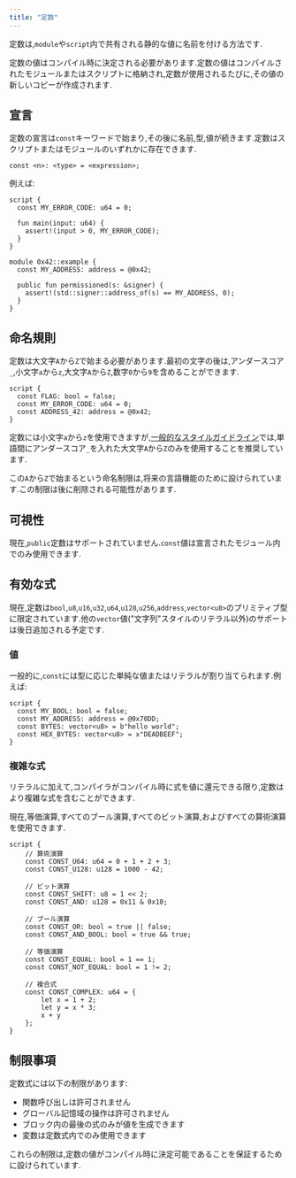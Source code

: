 ```yaml
---
title: "定数"
---
```


定数は,`module`や`script`内で共有される静的な値に名前を付ける方法です.

定数の値はコンパイル時に決定される必要があります.定数の値はコンパイルされたモジュールまたはスクリプトに格納され,定数が使用されるたびに,その値の新しいコピーが作成されます.

## 宣言

定数の宣言は`const`キーワードで始まり,その後に名前,型,値が続きます.定数はスクリプトまたはモジュールのいずれかに存在できます.

```text
const <n>: <type> = <expression>;
```

例えば:

```move
script {
  const MY_ERROR_CODE: u64 = 0;

  fun main(input: u64) {
    assert!(input > 0, MY_ERROR_CODE);
  }
}

module 0x42::example {
  const MY_ADDRESS: address = @0x42;

  public fun permissioned(s: &signer) {
    assert!(std::signer::address_of(s) == MY_ADDRESS, 0);
  }
}
```

## 命名規則

定数は大文字`A`から`Z`で始まる必要があります.最初の文字の後は,アンダースコア`_`,小文字`a`から`z`,大文字`A`から`Z`,数字`0`から`9`を含めることができます.

```move
script {
  const FLAG: bool = false;
  const MY_ERROR_CODE: u64 = 0;
  const ADDRESS_42: address = @0x42;
}
```

定数には小文字`a`から`z`を使用できますが,[一般的なスタイルガイドライン](/ja/build/smart-contracts/book/coding-conventions)では,単語間にアンダースコア`_`を入れた大文字`A`から`Z`のみを使用することを推奨しています.

この`A`から`Z`で始まるという命名制限は,将来の言語機能のために設けられています.この制限は後に削除される可能性があります.

## 可視性

現在,`public`定数はサポートされていません.`const`値は宣言されたモジュール内でのみ使用できます.

## 有効な式

現在,定数は`bool`,`u8`,`u16`,`u32`,`u64`,`u128`,`u256`,`address`,`vector<u8>`のプリミティブ型に限定されています.他の`vector`値("文字列"スタイルのリテラル以外)のサポートは後日追加される予定です.

### 値

一般的に,`const`には型に応じた単純な値またはリテラルが割り当てられます.例えば:

```move
script {
  const MY_BOOL: bool = false;
  const MY_ADDRESS: address = @0x70DD;
  const BYTES: vector<u8> = b"hello world";
  const HEX_BYTES: vector<u8> = x"DEADBEEF";
}
```

### 複雑な式

リテラルに加えて,コンパイラがコンパイル時に式を値に還元できる限り,定数はより複雑な式を含むことができます.

現在,等価演算,すべてのブール演算,すべてのビット演算,およびすべての算術演算を使用できます.

```move
script {
    // 算術演算
    const CONST_U64: u64 = 0 + 1 + 2 + 3;
    const CONST_U128: u128 = 1000 - 42;
    
    // ビット演算
    const CONST_SHIFT: u8 = 1 << 2;
    const CONST_AND: u128 = 0x11 & 0x10;
    
    // ブール演算
    const CONST_OR: bool = true || false;
    const CONST_AND_BOOL: bool = true && true;
    
    // 等価演算
    const CONST_EQUAL: bool = 1 == 1;
    const CONST_NOT_EQUAL: bool = 1 != 2;
    
    // 複合式
    const CONST_COMPLEX: u64 = {
        let x = 1 + 2;
        let y = x * 3;
        x + y
    };
}
```

## 制限事項

定数式には以下の制限があります:

- 関数呼び出しは許可されません
- グローバル記憶域の操作は許可されません
- ブロック内の最後の式のみが値を生成できます
- 変数は定数式内でのみ使用できます

これらの制限は,定数の値がコンパイル時に決定可能であることを保証するために設けられています.
